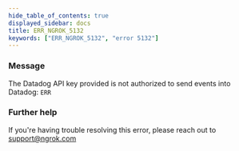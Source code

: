 ```yaml
---
hide_table_of_contents: true
displayed_sidebar: docs
title: ERR_NGROK_5132
keywords: ["ERR_NGROK_5132", "error 5132"]
---
```


### Message

The Datadog API key provided is not authorized to send events into Datadog: `ERR`

### Further help

If you're having trouble resolving this error, please reach out to [support@ngrok.com](mailto:support@ngrok.com?subject=Help%20with%20ERR_NGROK_5132)
